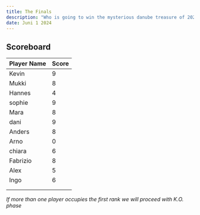 ```yaml
---
title: The Finals
description: "Who is going to win the mysterious danube treasure of 2024? Stay until 00:00 to find out."
date: Juni 1 2024
---
```



## Scoreboard

| **Player Name** | **Score**                                                               |
| ------ | ------------------------------------------------------------------------- |
| Kevin   | 9|
| Mukki  | 8 |
| Hannes  | 4 |
| sophie  | 9 |
| Mara   | 8 |
| dani  | 9 |
| Anders  | 8 |
| Arno   | 0 |
| chiara | 6 |
| Fabrizio | 8 |
|Alex | 5 |
|Ingo|6|
|||
|||



*If more than one player occupies the first rank we will proceed with K.O. phase*

